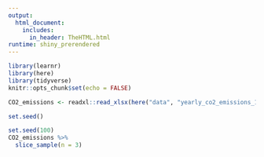 ```yaml
---
output: 
  html_document:
    includes:
      in_header: TheHTML.html
runtime: shiny_prerendered
---
```


```r
library(learnr)
library(here)
library(tidyverse)
knitr::opts_chunk$set(echo = FALSE)
```

```r
CO2_emissions <- readxl::read_xlsx(here("data", "yearly_co2_emissions_1000_tonnes.xlsx"))
```

```r
set.seed()
```

```r
set.seed(100)
CO2_emissions %>%
  slice_sample(n = 3)
```
<div data-iframe-height></div>